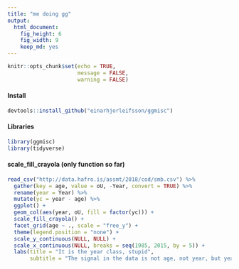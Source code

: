 ```yaml
---
title: "me doing gg"
output: 
  html_document: 
    fig_height: 6
    fig_width: 9
    keep_md: yes
---
```


```r
knitr::opts_chunk$set(echo = TRUE,
                      message = FALSE, 
                      warning = FALSE)
```

#### Install
```r
devtools::install_github("einarhjorleifsson/ggmisc")
```

#### Libraries

```r
library(ggmisc)
library(tidyverse)
```

#### scale_fill_crayola (only function so far)

```r
read_csv("http://data.hafro.is/assmt/2018/cod/smb.csv") %>% 
  gather(key = age, value = oU, -Year, convert = TRUE) %>% 
  rename(year = Year) %>% 
  mutate(yc = year - age) %>% 
  ggplot() +
  geom_col(aes(year, oU, fill = factor(yc))) + 
  scale_fill_crayola() +
  facet_grid(age ~ ., scale = "free_y") +
  theme(legend.position = "none") +
  scale_y_continuous(NULL, NULL) +
  scale_x_continuous(NULL, breaks = seq(1985, 2015, by = 5)) +
  labs(title = "It is the year class, stupid",
       subtitle = "The signal in the data is not age, not year, but yearclass")
```

